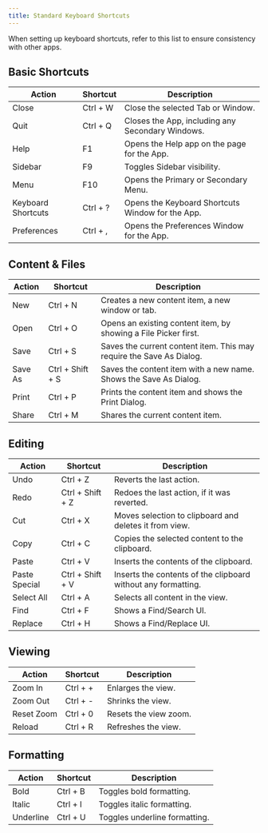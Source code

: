 ```yaml
---
title: Standard Keyboard Shortcuts
---
```


When setting up keyboard shortcuts, refer to this list to ensure consistency with other apps.

## Basic Shortcuts

| Action             | Shortcut | Description                                      |
| ------------------ | -------- | ------------------------------------------------ |
| Close              | Ctrl + W | Close the selected Tab or Window.                |
| Quit               | Ctrl + Q | Closes the App, including any Secondary Windows. |
| Help               | F1       | Opens the Help app on the page for the App.      |
| Sidebar            | F9       | Toggles Sidebar visibility.                      |
| Menu               | F10      | Opens the Primary or Secondary Menu.             |
| Keyboard Shortcuts | Ctrl + ? | Opens the Keyboard Shortcuts Window for the App. |
| Preferences        | Ctrl + , | Opens the Preferences Window for the App.        |

## Content & Files

| Action  | Shortcut         | Description                                                          |
| ------- | ---------------- | -------------------------------------------------------------------- |
| New     | Ctrl + N         | Creates a new content item, a new window or tab.                     |
| Open    | Ctrl + O         | Opens an existing content item, by showing a File Picker first.      |
| Save    | Ctrl + S         | Saves the current content item. This may require the Save As Dialog. |
| Save As | Ctrl + Shift + S | Saves the content item with a new name. Shows the Save As Dialog.    |
| Print   | Ctrl + P         | Prints the content item and shows the Print Dialog.                  |
| Share   | Ctrl + M         | Shares the current content item.                                     |

## Editing

| Action        | Shortcut         | Description                                                   |
| ------------- | ---------------- | ------------------------------------------------------------- |
| Undo          | Ctrl + Z         | Reverts the last action.                                      |
| Redo          | Ctrl + Shift + Z | Redoes the last action, if it was reverted.                   |
| Cut           | Ctrl + X         | Moves selection to clipboard and deletes it from view.        |
| Copy          | Ctrl + C         | Copies the selected content to the clipboard.                 |
| Paste         | Ctrl + V         | Inserts the contents of the clipboard.                        |
| Paste Special | Ctrl + Shift + V | Inserts the contents of the clipboard without any formatting. |
| Select All    | Ctrl + A         | Selects all content in the view.                              |
| Find          | Ctrl + F         | Shows a Find/Search UI.                                       |
| Replace       | Ctrl + H         | Shows a Find/Replace UI.                                      |

## Viewing

| Action     | Shortcut | Description           |
| ---------- | -------- | --------------------- |
| Zoom In    | Ctrl + + | Enlarges the view.    |
| Zoom Out   | Ctrl + - | Shrinks the view.     |
| Reset Zoom | Ctrl + 0 | Resets the view zoom. |
| Reload     | Ctrl + R | Refreshes the view.   |

## Formatting

| Action    | Shortcut | Description                   |
| --------- | -------- | ----------------------------- |
| Bold      | Ctrl + B | Toggles bold formatting.      |
| Italic    | Ctrl + I | Toggles italic formatting.    |
| Underline | Ctrl + U | Toggles underline formatting. |
